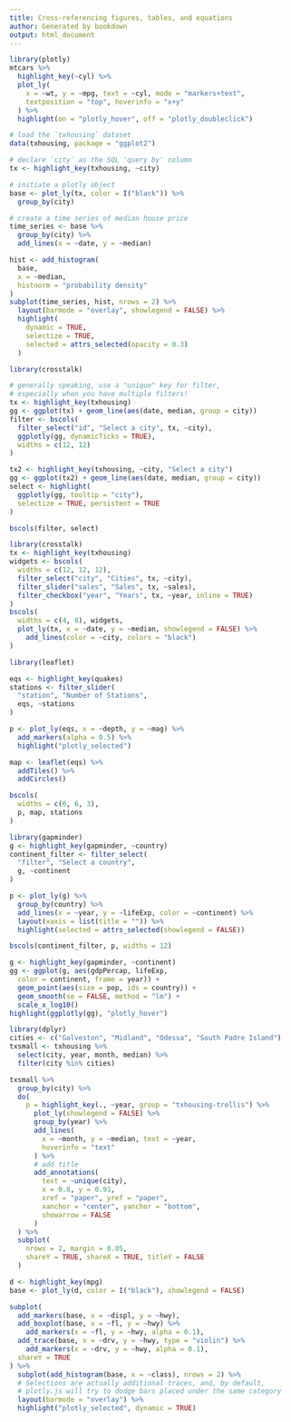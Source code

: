 ```yaml
---
title: Cross-referencing figures, tables, and equations
author: Generated by bookdown
output: html_document
---
```


```r
library(plotly)
mtcars %>%
  highlight_key(~cyl) %>%
  plot_ly(
    x = ~wt, y = ~mpg, text = ~cyl, mode = "markers+text", 
    textposition = "top", hoverinfo = "x+y"
  ) %>%
  highlight(on = "plotly_hover", off = "plotly_doubleclick")
```


```r
# load the `txhousing` dataset
data(txhousing, package = "ggplot2")

# declare `city` as the SQL 'query by' column
tx <- highlight_key(txhousing, ~city)

# initiate a plotly object
base <- plot_ly(tx, color = I("black")) %>% 
  group_by(city)

# create a time series of median house price
time_series <- base %>%
  group_by(city) %>%
  add_lines(x = ~date, y = ~median)

hist <- add_histogram(
  base,
  x = ~median,
  histnorm = "probability density"
)
subplot(time_series, hist, nrows = 2) %>%
  layout(barmode = "overlay", showlegend = FALSE) %>%
  highlight(
    dynamic = TRUE,
    selectize = TRUE,
    selected = attrs_selected(opacity = 0.3)
  )
```


```r
library(crosstalk)

# generally speaking, use a "unique" key for filter, 
# especially when you have multiple filters!
tx <- highlight_key(txhousing)
gg <- ggplot(tx) + geom_line(aes(date, median, group = city))
filter <- bscols(
  filter_select("id", "Select a city", tx, ~city),
  ggplotly(gg, dynamicTicks = TRUE),
  widths = c(12, 12)
)

tx2 <- highlight_key(txhousing, ~city, "Select a city")
gg <- ggplot(tx2) + geom_line(aes(date, median, group = city))
select <- highlight(
  ggplotly(gg, tooltip = "city"), 
  selectize = TRUE, persistent = TRUE
)

bscols(filter, select)
```



```r
library(crosstalk)
tx <- highlight_key(txhousing)
widgets <- bscols(
  widths = c(12, 12, 12),
  filter_select("city", "Cities", tx, ~city),
  filter_slider("sales", "Sales", tx, ~sales),
  filter_checkbox("year", "Years", tx, ~year, inline = TRUE)
)
bscols(
  widths = c(4, 8), widgets, 
  plot_ly(tx, x = ~date, y = ~median, showlegend = FALSE) %>% 
    add_lines(color = ~city, colors = "black")
)
```

```r
library(leaflet)

eqs <- highlight_key(quakes)
stations <- filter_slider(
  "station", "Number of Stations", 
  eqs, ~stations
)

p <- plot_ly(eqs, x = ~depth, y = ~mag) %>% 
  add_markers(alpha = 0.5) %>% 
  highlight("plotly_selected")

map <- leaflet(eqs) %>% 
  addTiles() %>% 
  addCircles()

bscols(
  widths = c(6, 6, 3), 
  p, map, stations
)
```


```r
library(gapminder)
g <- highlight_key(gapminder, ~country)
continent_filter <- filter_select(
  "filter", "Select a country", 
  g, ~continent
)

p <- plot_ly(g) %>%
  group_by(country) %>%
  add_lines(x = ~year, y = ~lifeExp, color = ~continent) %>%
  layout(xaxis = list(title = "")) %>%
  highlight(selected = attrs_selected(showlegend = FALSE))

bscols(continent_filter, p, widths = 12)
```



```r
g <- highlight_key(gapminder, ~continent)
gg <- ggplot(g, aes(gdpPercap, lifeExp, 
  color = continent, frame = year)) +
  geom_point(aes(size = pop, ids = country)) +
  geom_smooth(se = FALSE, method = "lm") +
  scale_x_log10()
highlight(ggplotly(gg), "plotly_hover")
```


```r
library(dplyr)
cities <- c("Galveston", "Midland", "Odessa", "South Padre Island")
txsmall <- txhousing %>%
  select(city, year, month, median) %>%
  filter(city %in% cities)

txsmall %>%
  group_by(city) %>%
  do(
    p = highlight_key(., ~year, group = "txhousing-trellis") %>%
      plot_ly(showlegend = FALSE) %>%
      group_by(year) %>%
      add_lines(
        x = ~month, y = ~median, text = ~year,
        hoverinfo = "text"
      ) %>%
      # add title
      add_annotations(
        text = ~unique(city),
        x = 0.8, y = 0.91,
        xref = "paper", yref = "paper",
        xanchor = "center", yanchor = "bottom",
        showarrow = FALSE
      )
  ) %>%
  subplot(
    nrows = 2, margin = 0.05,
    shareY = TRUE, shareX = TRUE, titleY = FALSE
  )
```

```r

d <- highlight_key(mpg)
base <- plot_ly(d, color = I("black"), showlegend = FALSE)

subplot(
  add_markers(base, x = ~displ, y = ~hwy),
  add_boxplot(base, x = ~fl, y = ~hwy) %>%
    add_markers(x = ~fl, y = ~hwy, alpha = 0.1),
  add_trace(base, x = ~drv, y = ~hwy, type = "violin") %>%
    add_markers(x = ~drv, y = ~hwy, alpha = 0.1),
  shareY = TRUE
) %>%
  subplot(add_histogram(base, x = ~class), nrows = 2) %>%
  # Selections are actually additional traces, and, by default, 
  # plotly.js will try to dodge bars placed under the same category
  layout(barmode = "overlay") %>%
  highlight("plotly_selected", dynamic = TRUE)

```

